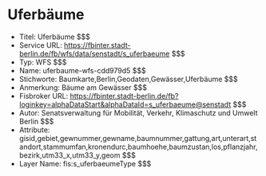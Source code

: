 # Uferbäume
- Titel: Uferbäume $$$
- Service URL: https://fbinter.stadt-berlin.de/fb/wfs/data/senstadt/s_uferbaeume $$$
- Typ: WFS $$$
- Name: uferbaume-wfs-cdd979d5 $$$
- Stichworte: Baumkarte,Berlin,Geodaten,Gewässer,Uferbäume $$$
- Anmerkung: Bäume am Gewässer $$$
- Fisbroker URL: https://fbinter.stadt-berlin.de/fb?loginkey=alphaDataStart&alphaDataId=s_uferbaeume@senstadt $$$
- Autor: Senatsverwaltung für Mobilität, Verkehr, Klimaschutz und Umwelt Berlin $$$
- Attribute: gisid,gebiet,gewnummer,gewname,baumnummer,gattung,art,unterart,standort,stammumfan,kronendurc,baumhoehe,baumzustan,los,pflanzjahr,bezirk,utm33_x,utm33_y,geom $$$
- Layer Name: fis:s_uferbaeumeType $$$

